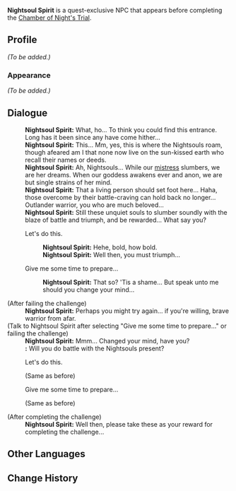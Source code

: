 {{Meta
<!-- Remove this template after adding the missing info -->
|missing_NPC_profile  = yes
<!--
|missing_NPC_idle     = yes
-->
}}
{{Character Infobox
|type             = Quest NPC
|image            = NPC Nightsoul Spirit.png
|realname         = <!-- Optional, if different from in-game name -->
|deceased         = <!-- Past (for deceased prior to events of the game) or free response -->
|region           = Natlan
|location         = Natlan
|affiliation      = 
|title            = 
|group            = Cat NPCs
|group2           = Nightsoul NPCs
|ancestry         = <!-- Clan/family -->
|father           = 
|mother           = 
|spouse           = 
|sibling          = 
|child            = 
|relative         = 

|voiceEN          = 
|voiceCN          = 
|voiceJP          = 
|voiceKR          = 
}}
'''Nightsoul Spirit''' is a quest-exclusive NPC that appears before completing the [[Chamber of Night's Trial]].
<!--
==Location==
{{subst:#tag:gallery|
NPC Location {{subst:#titleparts:{{subst:PAGENAME}}}}.png{{subst:!}}{{subst:#titleparts:{{subst:PAGENAME}}}}'s location
NPC Location {{subst:#titleparts:{{subst:PAGENAME}}}} Context.png{{subst:!}}Additional context
}}
-->
==Profile==
<!--Detailed story/lore information goes here.-->
''(To be added.)''

===Appearance===
<!--Keep appearance section short and concise. Limit to 2 paragraphs with 3-4 sentences each.-->
''(To be added.)''
<!--
==Quests and Events==
{{Quests and Events}}

==Idle Quotes==
{{Dialogue Start}}
: {{DIcon|Idle}} {{Tx}}
:: {{A|VO {{subst:#titleparts:{{subst:PAGENAME}}}} 01.ogg}} "{{Tx}}"
{{Dialogue End}}
-->
==Dialogue==
{{Dialogue Start}}
:'''Nightsoul Spirit:''' What, ho... To think you could find this entrance. Long has it been since any have come hither...
:'''Nightsoul Spirit:''' This... Mm, yes, this is where the Nightsouls roam, though afeared am I that none now live on the sun-kissed earth who recall their names or deeds.
:'''Nightsoul Spirit:''' Ah, Nightsouls... While our [[Yohualtecuhtin, Lord of the Night|mistress]] slumbers, we are her dreams. When our goddess awakens ever and anon, we are but single strains of her mind.
:'''Nightsoul Spirit:''' That a living person should set foot here... Haha, those overcome by their battle-craving can hold back no longer... Outlander warrior, you who are much beloved...
:'''Nightsoul Spirit:''' Still these unquiet souls to slumber soundly with the blaze of battle and triumph, and be rewarded... What say you?
:{{DIcon}} Let's do this.
::'''Nightsoul Spirit:''' Hehe, bold, how bold.
::'''Nightsoul Spirit:''' Well then, you must triumph...
:{{DIcon}} Give me some time to prepare...
::'''Nightsoul Spirit:''' That so? 'Tis a shame... But speak unto me should you change your mind...
;(After failing the challenge)
:'''Nightsoul Spirit:''' Perhaps you might try again... if you're willing, brave warrior from afar.
;(Talk to Nightsoul Spirit after selecting "Give me some time to prepare..." or failing the challenge)
:'''Nightsoul Spirit:''' Mmm... Changed your mind, have you?
:'''{{Traveler}}:''' Will you do battle with the Nightsouls present?
:{{DIcon}} Let's do this.
:;(Same as before)
:{{DIcon}} Give me some time to prepare...
:;(Same as before)
;(After completing the challenge)
:'''Nightsoul Spirit:''' Well then, please take these as your reward for completing the challenge...
{{Dialogue End}}

==Other Languages==
{{Other Languages
|en       = Nightsoul Spirit
|zhs      = 夜魂之灵
|zhs_rm   = Yèhún Zhī Líng
|zht      = 夜魂之靈
|zht_rm   = Yèhún Zhī Líng
|zh_tl    = Nightsoul's Spirit
|ja       = 夜魂の霊
|ja_rm    = Yorutamashii no Rei
|ja_tl    = Nightsoul's Spirit
|ko       = 밤혼의 영혼
|ko_tl    = Soul of the Night
|es       = Espíritu noctámbulo
|es_tl    = Nightwalking Spirit
|fr       = Esprit de noctâme
|fr_tl    = Nightsoul Spirit
|ru       = Дух полуночной души
|ru_tl    = Midnight Soul's Spirit
|th       = จิตแห่งวิญญาณราตรี
|th_rm    = 
|th_tl    = 
|vi       = Linh Tính Dạ Hồn
|vi_tl    = 
|de       = Geist der Nachtseele
|de_tl    = Spirit of the Nightsoul
|id       = Roh Jiwa Malam
|id_tl    = 
|pt       = Espírito da Noite
|pt_tl    = 
|tr       = Gece Ruhu Tayfı
|tr_tl    = 
|it       = Spirito dell'Anima della Notte
|it_tl    = 
}}

==Change History==
{{Change History|5.0}}
<!--
==References==
{{Reflist}}
-->